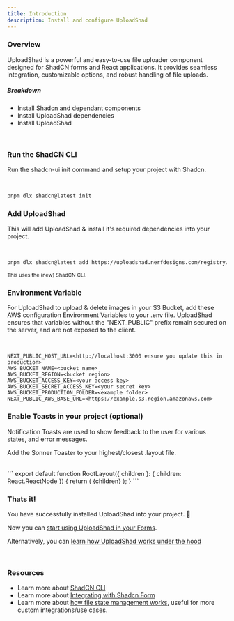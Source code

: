 ```yaml
---
title: Introduction
description: Install and configure UploadShad
---
```


### Overview

UploadShad is a powerful and easy-to-use file uploader component designed for ShadCN forms and React applications. It provides seamless integration, customizable options, and robust handling of file uploads.

##### Breakdown

- Install Shadcn and dependant components
- Install UploadShad dependencies
- Install UploadShad

<br />

<Steps>

### Run the ShadCN CLI

Run the shadcn-ui init command and setup your project with Shadcn.

<br />

```bash
pnpm dlx shadcn@latest init
```

### Add UploadShad

This will add UploadShad & install it's required dependencies into your project.

<br />

```bash
pnpm dlx shadcn@latest add https://uploadshad.nerfdesigns.com/registry/uploadshad.json
```

<small>This uses the (new) ShadCN CLI.</small>

### Environment Variable

For UploadShad to upload & delete images in your S3 Bucket, add these AWS configuration Environment Variables to your .env file.
UploadShad ensures that variables without the "NEXT_PUBLIC" prefix remain secured on the server, and are not exposed to the client.

<br />

```
NEXT_PUBLIC_HOST_URL=<http://localhost:3000 ensure you update this in production>
AWS_BUCKET_NAME=<bucket name>
AWS_BUCKET_REGION=<bucket region>
AWS_BUCKET_ACCESS_KEY=<your access key>
AWS_BUCKET_SECRET_ACCESS_KEY=<your secret key>
AWS_BUCKET_PRODUCTION_FOLDER=<example folder>
NEXT_PUBLIC_AWS_BASE_URL=<https://example.s3.region.amazonaws.com>
```

### Enable Toasts in your project (optional)

Notification Toasts are used to show feedback to the user for various states, and error messages.

Add the Sonner Toaster to your highest/closest .layout file.

<br />
```
export default function RootLayout({ children }: { children: React.ReactNode }) {
  return (
    <html className="smooth-scroll" lang="en">
      <body className={inter.className}>
          {children}
      </body>
        <Toaster richColors position="top-center" />
    </html>
  );
}
```

### Thats it!

You have successfully installed UploadShad into your project. 🎉

Now you can [start using UploadShad in your Forms](/uploadshad/).

Alternatively, you can [learn how UploadShad works under the hood]("/uploadshad)

</Steps>

<br />

### Resources

- Learn more about [ShadCN CLI](https://ui.shadcn.com/docs/cli)
- Learn more about [Integrating with Shadcn Form](/uploadshad/uploadshad-shadcn-form-integration)
- Learn more about [how file state management works](/uploadshad/file-state-management), useful for more custom integrations/use cases.
